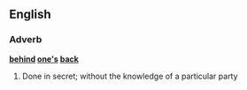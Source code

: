 ==English==

===Adverb===
'''[[behind]] [[one's]] [[back]]'''

# Done in secret; without the knowledge of a particular party